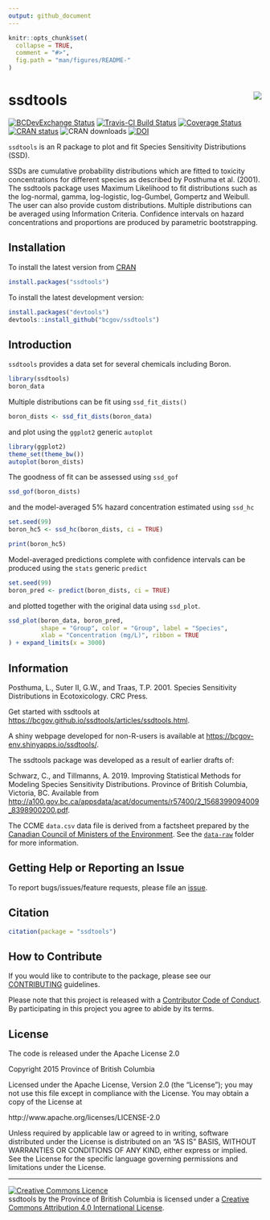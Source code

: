 ```yaml
---
output: github_document
---
```


<!-- README.md is generated from README.Rmd. Please edit that file -->

```r
knitr::opts_chunk$set(
  collapse = TRUE,
  comment = "#>",
  fig.path = "man/figures/README-"
)
```

# ssdtools <img src="man/figures/logo.png" align="right" />

<!-- badges: start -->
[![BCDevExchange Status](https://assets.bcdevexchange.org/images/badges/delivery.svg)](https://github.com/BCDevExchange/docs/blob/master/discussion/projectstates.md)
[![Travis-CI Build Status](https://travis-ci.org/bcgov/ssdtools.svg?branch=master)](https://travis-ci.org/bcgov/ssdtools)
[![Coverage Status](https://img.shields.io/codecov/c/github/bcgov/ssdtools/master.svg)](https://codecov.io/github/bcgov/ssdtools?branch=master)
[![CRAN status](https://www.r-pkg.org/badges/version/ssdtools)](https://cran.r-project.org/package=ssdtools)
![CRAN downloads](https://cranlogs.r-pkg.org/badges/ssdtools)
[![DOI](http://joss.theoj.org/papers/10.21105/joss.01082/status.svg)](https://doi.org/10.21105/joss.01082)
<!-- badges: end -->

`ssdtools` is an R package to plot and fit Species Sensitivity Distributions (SSD). 

SSDs are cumulative probability distributions which are fitted to toxicity concentrations for different species as described by Posthuma et al. (2001).
The ssdtools package uses Maximum Likelihood to fit distributions such as the log-normal, gamma, log-logistic, log-Gumbel, Gompertz and Weibull.
The user can also provide custom distributions.
Multiple distributions can be averaged using Information Criteria.
Confidence intervals on hazard concentrations and proportions are produced by parametric bootstrapping.

## Installation

To install the latest version from [CRAN](https://CRAN.R-project.org/package=ssdtools)
```r
install.packages("ssdtools")
```

To install the latest development version:

```r
install.packages("devtools")
devtools::install_github("bcgov/ssdtools")
```

## Introduction

`ssdtools` provides a data set for several chemicals including Boron.
```r
library(ssdtools)
boron_data
```

Multiple distributions can be fit using `ssd_fit_dists()`
```r
boron_dists <- ssd_fit_dists(boron_data)
```

and plot using the `ggplot2` generic `autoplot`
```r
library(ggplot2)
theme_set(theme_bw())
autoplot(boron_dists)
```

The goodness of fit can be assessed using `ssd_gof`
```r
ssd_gof(boron_dists)
```

and the model-averaged 5% hazard concentration estimated using `ssd_hc`
```r
set.seed(99)
boron_hc5 <- ssd_hc(boron_dists, ci = TRUE)
```

```r
print(boron_hc5)
```

Model-averaged predictions complete with confidence intervals can be produced using the `stats` generic `predict`
```r
set.seed(99)
boron_pred <- predict(boron_dists, ci = TRUE)
```

and plotted together with the original data using `ssd_plot`.
```r
ssd_plot(boron_data, boron_pred,
         shape = "Group", color = "Group", label = "Species",
         xlab = "Concentration (mg/L)", ribbon = TRUE
) + expand_limits(x = 3000)
```

## Information

Posthuma, L., Suter II, G.W., and Traas, T.P. 2001. Species Sensitivity Distributions in Ecotoxicology. CRC Press.

Get started with ssdtools at <https://bcgov.github.io/ssdtools/articles/ssdtools.html>.

A shiny webpage developed for non-R-users is available at <https://bcgov-env.shinyapps.io/ssdtools/>.

The ssdtools package was developed as a result of earlier drafts of:

Schwarz, C., and Tillmanns, A. 2019. Improving Statistical Methods for Modeling Species Sensitivity Distributions. Province of British Columbia, Victoria, BC. Available from <http://a100.gov.bc.ca/appsdata/acat/documents/r57400/2_1568399094009_8398900200.pdf>.

The CCME `data.csv` data file is derived from a factsheet prepared by the [Canadian Council of Ministers of the Environment](http://ceqg-rcqe.ccme.ca/en/index.html). See the [`data-raw`](https://github.com/bcgov/ssdtools/tree/master/data-raw) folder for more information.

## Getting Help or Reporting an Issue

To report bugs/issues/feature requests, please file an [issue](https://github.com/bcgov/ssdtools/issues/).

## Citation

```r
citation(package = "ssdtools")
```

## How to Contribute

If you would like to contribute to the package, please see our 
[CONTRIBUTING](https://github.com/bcgov/ssdtools/blob/master/CONTRIBUTING.md) guidelines.

Please note that this project is released with a [Contributor Code of Conduct](https://github.com/bcgov/ssdtools/blob/master/CODE_OF_CONDUCT.md). 
By participating in this project you agree to abide by its terms.

## License

The code is released under the Apache License 2.0

Copyright 2015 Province of British Columbia

Licensed under the Apache License, Version 2.0 (the "License");
you may not use this file except in compliance with the License.
You may obtain a copy of the License at 

http://www.apache.org/licenses/LICENSE-2.0

Unless required by applicable law or agreed to in writing, software
distributed under the License is distributed on an "AS IS" BASIS,
WITHOUT WARRANTIES OR CONDITIONS OF ANY KIND, either express or implied.
See the License for the specific language governing permissions and
limitations under the License.

-----

<a rel="license" href="http://creativecommons.org/licenses/by/4.0/"><img alt="Creative Commons Licence"
style="border-width:0" src="https://i.creativecommons.org/l/by/4.0/80x15.png" /></a><br /><span
xmlns:dct="http://purl.org/dc/terms/" property="dct:title">ssdtools</span> by <span
xmlns:cc="http://creativecommons.org/ns#" property="cc:attributionName">the Province of British Columbia
</span> is licensed under a <a rel="license" href="http://creativecommons.org/licenses/by/4.0/">
Creative Commons Attribution 4.0 International License</a>.
